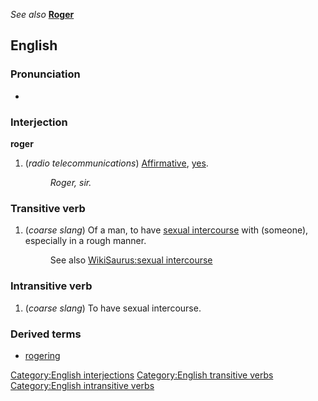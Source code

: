 ''See also'' '''[[Roger]]'''

==English==
===Pronunciation===
*{{IPA|/ˈɹɒdʒə/ (RP), /ˈɹɑdʒɚ/ (GA)}}

===Interjection===
[[Category:English interjections]]
'''roger'''
#(''radio telecommunications'') [[Affirmative]], [[yes]].
#:''Roger, sir.''

===Transitive verb===
[[Category:English transitive verbs]]
{{en-infl-reg-consonant|roger||}}

#(''coarse slang'') Of a man, to have [[sexual intercourse]] with (someone), especially in a rough manner. 
#:See also [[WikiSaurus:sexual intercourse]]

===Intransitive verb===
[[Category:English intransitive verbs]]
{{en-infl-reg-consonant|roger||}}

#(''coarse slang'') To have sexual intercourse.

===Derived terms===
*[[rogering]]